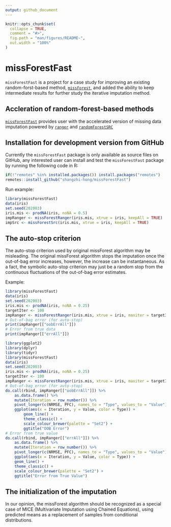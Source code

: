 ```yaml
---
output: github_document
---
```


<!-- README.md is generated from README.Rmd. Please edit that file -->

```r
knitr::opts_chunk$set(
  collapse = TRUE,
  comment = "#>",
  fig.path = "man/figures/README-",
  out.width = "100%"
)
```

# missForestFast
`missForestFast` is a project for a case study for improving an existing 
random-forst-based method, [`missForest`](https://CRAN.R-project.org/package=missForest),
and added the ability to keep intermediate results
for further study the iterative imputation method.

## Accleration of random-forest-based methods
[`missForestFast`](https://github.com/shangzhi-hong/missForestFast)
provides user with the accelerated version of missing data imputation powered by
[`ranger`](https://CRAN.R-project.org/package=ranger) and [`randomForestSRC`](https://CRAN.R-project.org/package=randomForestSRC)

## Installation for development version from GitHub
Currently the `missForestFast` package is only available as source files on GitHub,
any interested user can install and test the `missForestFast` package by running
the following code in R:

``` r
if(!"remotes" %in% installed.packages()) install.packages("remotes")
remotes::install_github("shangzhi-hong/missForestFast")
```

Run example:
``` r
library(missForestFast)
data(iris)
set.seed(202003)
iris.mis <- prodNA(iris, noNA = 0.5)
impRanger <- missForestRanger(iris.mis, xtrue = iris, keepAll = TRUE)
impSrc <- missForestSrc(iris.mis, xtrue = iris, keepAll = TRUE)
```

## The auto-stop criterion
The auto-stop criterion used by original missForest algorithm may be misleading.
The original missForest algorithm stops the imputation once the out-of-bag error
increases, however, the increase can be instantaneous. As a fact, the symbolic
auto-stop criterion may just be a random stop from the continuous fluctuations
of the out-of-bag error estimates.

Example:
``` r
library(missForestFast)
data(iris)
set.seed(202003)
iris.mis <- prodNA(iris, noNA = 0.25)
targetIter <- 100
impRanger <- missForestRanger(iris.mis, xtrue = iris, maxiter = targetIter, keepAll = TRUE, forceIter = TRUE)
# Out-of-bag error (for auto-stop)
print(impRanger[["oobErrAll"]])
# Error from true data
print(impRanger[["errAll"]])
```

```r
library(ggplot2)
library(dplyr)
library(tidyr)
library(missForestFast)
data(iris)
set.seed(202003)
iris.mis <- prodNA(iris, noNA = 0.25)
targetIter <- 100
impRanger <- missForestRanger(iris.mis, xtrue = iris, maxiter = targetIter, keepAll = T, forceIter = T)
# Out-of-bag error (for auto-stop)
do.call(rbind, impRanger[["oobErrAll"]]) %>%
    as.data.frame() %>%
    mutate(Iteration = row_number()) %>%
    pivot_longer(c(NRMSE, PFC), names_to = "Type", values_to = "Value") %>%
    ggplot(aes(x = Iteration, y = Value, color = Type)) +
        geom_line() +
        theme_classic() +
        scale_colour_brewer(palette = "Set2") +
        ggtitle("OOB Error")
# Error from true value
do.call(rbind, impRanger[["errAll"]]) %>%
    as.data.frame() %>%
    mutate(Iteration = row_number()) %>%
    pivot_longer(c(NRMSE, PFC), names_to = "Type", values_to = "Value") %>%
    ggplot(aes(x = Iteration, y = Value, color = Type)) +
    geom_line() +
    theme_classic() +
    scale_colour_brewer(palette = "Set2") +
    ggtitle("Error from True Value")
```


## The initialization of the imputation
In our opinion, the missForest algorithm should be recognized as a special case
of MICE (Multivariate Imputation using Chained Equations), using predicted means
as a replacement of samples from conditional distributions.
